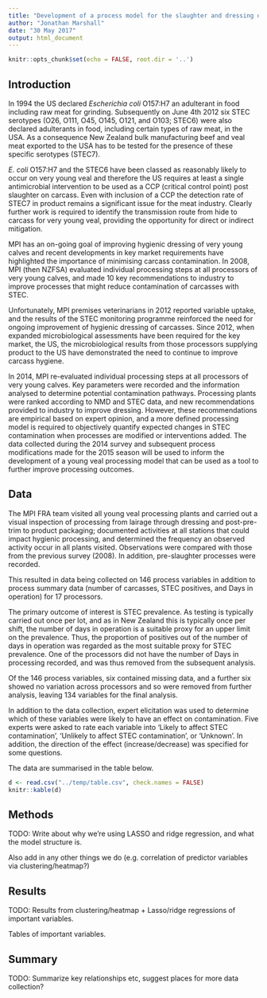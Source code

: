 ```yaml
---
title: "Development of a process model for the slaughter and dressing of very young calves in New Zealand"
author: "Jonathan Marshall"
date: "30 May 2017"
output: html_document
---
```


```r
knitr::opts_chunk$set(echo = FALSE, root.dir = '..')
```

## Introduction

In 1994 the US declared *Escherichia coli* O157:H7 an adulterant in food including raw meat for grinding. Subsequently on June 4th 2012 six STEC serotypes (O26, O111, O45, O145, O121, and O103; STEC6) were also declared adulterants in food, including certain types of raw meat, in the USA. As a consequence New Zealand bulk manufacturing beef and veal meat exported to the USA has to be tested for the presence of these specific serotypes (STEC7). 

*E. coli* O157:H7 and the STEC6 have been classed as reasonably likely to occur on very young veal and therefore the US requires at least a single antimicrobial intervention to be used as a CCP (critical control point) post slaughter on carcass. Even with inclusion of a CCP the detection rate of STEC7 in product remains a significant issue for the meat industry. Clearly further work is required to identify the transmission route from hide to carcass for very young veal, providing the opportunity for direct or indirect mitigation.

MPI has an on-going goal of improving hygienic dressing of very young calves and recent developments in key market requirements have highlighted the importance of minimising carcass contamination. In 2008, MPI (then NZFSA) evaluated individual processing steps at all processors of very young calves, and made 10 key recommendations to industry to improve processes that might reduce contamination of carcasses with STEC. 

Unfortunately, MPI premises veterinarians in 2012 reported variable uptake, and the results of the STEC monitoring programme reinforced the need for ongoing improvement of hygienic dressing of carcasses. Since 2012, when expanded microbiological assessments have been required for the key market, the US, the microbiological results from those processors supplying product to the US have demonstrated the need to continue to improve carcass hygiene.

In 2014, MPI re-evaluated individual processing steps at all processors of very young calves. Key parameters were recorded and the information analysed to determine potential contamination pathways. Processing plants were ranked according to NMD and STEC data, and new recommendations provided to industry to improve dressing. However, these recommendations are empirical based on expert opinion, and a more defined processing model is required to objectively quantify expected changes in STEC contamination when processes are modified or interventions added. The data collected during the 2014 survey and subsequent process modifications made for the 2015 season will be used to inform the development of a young veal processing model that can be used as a tool to further improve processing outcomes.

## Data

The MPI FRA team visited all young veal processing plants and carried out a visual inspection of processing from lairage through dressing and post-pre-trim to product packaging; documented activities at all stations that could impact hygienic processing, and determined the frequency an observed activity occur in all plants visited. Observations were compared with those from the previous survey (2008). In addition, pre-slaughter processes were recorded.

This resulted in data being collected on 146 process variables in addition to process summary data (number of carcasses, STEC positives, and Days in operation) for 17 processors.

The primary outcome of interest is STEC prevalence. As testing is typically carried out once per lot, and as in New Zealand this is typically once per shift, the number of days in operation is a suitable proxy for an upper limit on the prevalence. Thus, the proportion of positives out of the number of days in operation was regarded as the most suitable proxy for STEC prevalence. One of the processors did not have the number of Days in processing recorded, and was thus removed from the subsequent analysis.

Of the 146 process variables, six contained missing data, and a further six showed no variation across processors and so were removed from further analysis, leaving 134 variables for the final analysis.

In addition to the data collection, expert elicitation was used to determine which of these variables were
likely to have an effect on contamination. Five experts were asked to rate each variable into 'Likely to affect STEC contamination', 'Unlikely to affect STEC contamination', or 'Unknown'. In addition, the direction of the effect (increase/decrease) was specified for some questions.

The data are summarised in the table below.

```r
d <- read.csv("../temp/table.csv", check.names = FALSE)
knitr::kable(d)
```

## Methods


TODO: Write about why we're using LASSO and ridge regression, and what the model structure is.

Also add in any other things we do (e.g. correlation of predictor variables via clustering/heatmap?)

## Results

TODO: Results from clustering/heatmap + Lasso/ridge regressions of important variables.

Tables of important variables.

## Summary

TODO: Summarize key relationships etc, suggest places for more data collection?
